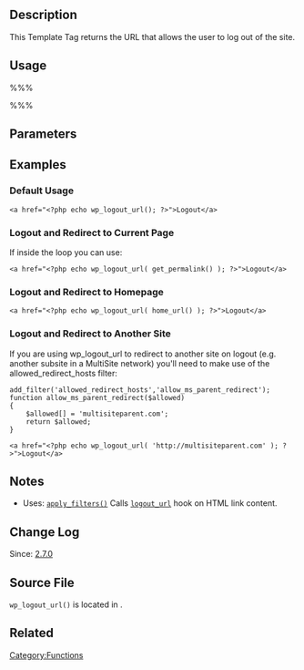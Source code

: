 {{Languages|
{{en|Template Tags/wp_logout_url}}
{{ja|テンプレートタグ/wp_logout_url}}
{{ru| Тег шаблона wp_logout_url }}
{{ko| 템플릿 태그 / wp_logout_url }}
}}

==Description==
This Template Tag returns the URL that allows the user to log out of the site.

== Usage ==
%%% <?php echo wp_logout_url( $redirect ); ?> %%%

== Parameters ==

{{Parameter|$redirect|string|URL to redirect to on logout.|optional}}

== Examples ==

=== Default Usage ===
<pre>
<a href="<?php echo wp_logout_url(); ?>">Logout</a>
</pre>

=== Logout and Redirect to Current Page ===
If inside the loop you can use:
<pre>
<a href="<?php echo wp_logout_url( get_permalink() ); ?>">Logout</a>
</pre>

=== Logout and Redirect to Homepage ===

<pre>
<a href="<?php echo wp_logout_url( home_url() ); ?>">Logout</a>
</pre>

=== Logout and Redirect to Another Site ===
If you are using wp_logout_url to redirect to another site on logout (e.g. another subsite in a MultiSite network) you'll need to make use of the allowed_redirect_hosts filter:
<pre>
add_filter('allowed_redirect_hosts','allow_ms_parent_redirect');
function allow_ms_parent_redirect($allowed)
{
    $allowed[] = 'multisiteparent.com';
    return $allowed;
}

<a href="<?php echo wp_logout_url( 'http://multisiteparent.com' ); ?>">Logout</a>
</pre>

== Notes ==

* Uses: <tt>[[Function Reference/apply filters|apply_filters()]]</tt> Calls <tt>[[Plugin_API/Filter_Reference/logout_url|logout_url]]</tt> hook on HTML link content.

== Change Log ==

Since: [[Version 2.7|2.7.0]]

== Source File ==

<tt>wp_logout_url()</tt> is located in {{Trac|wp-includes/general-template.php}}.

== Related ==

{{Login Tags}}

{{Tag Footer}}

[[Category:Functions]]